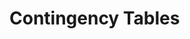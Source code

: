 # Contingency Tables

<!--Black's book page 479 

Chi square test has two cases:

1) Ch-square goodness of fit test
2)  chi square test of independecne - This is called contingency analysis : we cove only this page 479 black's et all book-->